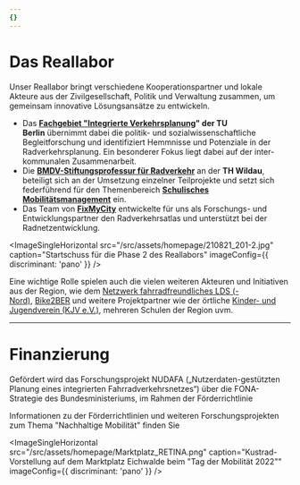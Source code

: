 ```yaml
---
{}
---
```


# Das Reallabor

Unser Reallabor bringt verschiedene Kooperationspartner und lokale Akteure aus der Zivilgesellschaft, Politik und Verwaltung zusammen, um gemeinsam innovative Lösungsansätze zu entwickeln.&#x20;

- Das [**Fachgebiet "Integrierte Verkehrsplanung**](https://ivp.tu-berlin.de/)**" der TU Berlin** übernimmt dabei die politik- und sozialwissenschaftliche Begleitforschung und identifiziert Hemmnisse und Potenziale in der Radverkehrsplanung. Ein besonderer Fokus liegt dabei auf der inter-kommunalen Zusammenarbeit.
- Die [**BMDV-Stiftungsprofessur für Radverkehr**](https://www.th-wildau.de/index.php?id=28606) an der **TH Wildau**, beteiligt sich an der Umsetzung einzelner Teilprojekte und setzt sich federführend für den Themenbereich [**Schulisches Mobilitätsmanagement**](https://next.nudafa.de/teilprojekte/smm/) ein.
- Das Team von [**FixMyCity**](https://www.fixmycity.de/) entwickelte für uns als Forschungs- und Entwicklungspartner den Radverkehrsatlas und unterstützt bei der Radnetzentwicklung.

<ImageSingleHorizontal
  src="/src/assets/homepage/210821_201-2.jpg"
  caption="Startschuss für die Phase 2 des Reallabors"
  imageConfig={{ discriminant: 'pano' }}
/>

Eine wichtige Rolle spielen auch die vielen weiteren Akteuren und Initiativen aus der Region, wie dem [Netzwerk fahrradfreundliches LDS (-Nord)](https://www.radnetz-lds.de/), [Bike2BER](https://bike2ber.de/) und weitere Projektpartner wie der örtliche [Kinder- und Jugendverein (KJV e.V.)](https://www.kjv.de/), mehreren Schulen der Region uvm.

---

# Finanzierung

Gefördert wird das Forschungsprojekt NUDAFA („Nutzerdaten-gestützten Planung eines integrierten Fahrradverkehrsnetzes“) über die FONA-Strategie des Bundesministeriums, im Rahmen der Förderrichtlinie <TextLinkArrow href="https://www.zukunft-nachhaltige-mobilitaet.de/mobilitaetswerkstadt-mws-2025/" display="MobilitätsWerkStadt 2025" external />

Informationen zu der Förderrichtlinien und weiteren Forschungsprojekten zum Thema "Nachhaltige Mobilität" finden Sie <TextLinkArrow href="https://www.zukunft-nachhaltige-mobilitaet.de/" display="hier" external />

<ImageSingleHorizontal
  src="/src/assets/homepage/Marktplatz_RETINA.png"
  caption="Kustrad-Vorstellung auf dem Marktplatz Eichwalde beim &#x22;Tag der Mobilität 2022&#x22;"
  imageConfig={{ discriminant: 'pano' }}
/>
